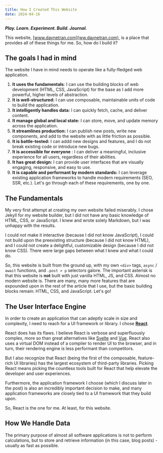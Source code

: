 ```yaml
---
title: How I Created This Website
date: 2024-04-16
---
```


***Play. Learn. Experiment. Build. Journal.***

This website, [www.daynetran.com](ww.daynetran.com), is a place that provides all of these things for me. So, how do I build it?

## The goals I had in mind

The website I have in mind needs to operate like a fully-fledged web application. 

1. **It uses the fundamentals**: I can use the building blocks of web development (HTML, CSS, JavaScript) for the base as I add more powerful, higher levels of abstraction.
2. **It is well-structured:** I can use composable, maintainable units of code to build the application.
3. **It intelligently handles data:** I can quickly fetch, cache, and deliver content. 
4. **It manage global and local state:** I can store, move, and update memory across the application.
5. **It streamlines production:** I can publish new posts, write new components, and add to the website with as little friction as possible.
6. **It is battle-tested:** I can addd new designs and features, and I do not break existing code or introduce new bugs.
7. **It is accessible for everyone** : I can deliver a meaningful, inclusive experience for all users, regardless of their abilities.
8. **It has great design:** I can provide user interfaces that are visually engaging, responsive, and easy to use.
9. **It is capable and performant by modern standards:** I can leverage existing application frameworks to handle modern requirements (SEO, SSR, etc.).
Let's go through each of these requirements, one by one.

## The Fundamentals

My very first attempt at creating my own website failed miserably. I chose Jekyll for my website builder, but I did not have any basic knowledge of HTML, CSS, or JavaScript. I knew and wrote solely Markdown, but I was unhappy with the results. 

I could not make it interactive (because I did not know JavaScript), I could not build upon the preexisting structure (because I did not know HTML), and I could not create a delightful, customizable design (because I did not know CSS). There were large gaps between what I knew and what I could do.

So, this website is built from the ground up, with my own `<div>` tags, `async` / `await` functions, and `.post > p` selectors galore. The important asterisk is that this website is **not** built with just vanilla HTML, JS, and CSS. Almost no modern website is. There are many, many more features that are expounded upon in the rest of the article that I use, but the basic building blocks remain: HTML, CSS, and JavaScript. Let's go!

## The User Interface Engine

In order to create an application that can adeptly scale in size and complexity, I need to reach for a UI framework or library. I chose **[React](https://react.dev)**. 

React does has its flaws. I believe React is verbose and superfluously complex, more so than great alternatives like [Svelte](https://svelte.dev) and [Vue](https://vuejs.org/). React also uses a virtual DOM instead of a compiler to render UI to the browser, and in turn, their rendering engine is less performant than competitors.

But I also recognize that React (being the first of the composable, feature-rich UI libraries) has the largest ecosystem of third-party libraries. Picking React means picking the countless tools built for React that help elevate the developer and user experiences.

Furthermore, the application framework I choose (which I discuss later in the post) is also an incredibly important decision to make, and many application frameworks are closely tied to a UI framework that they build upon.

So, React is the one for me. At least, for this website.

## How We Handle Data

The primary purpose of almost all software applications is not to perform calculations, but to store and retrieve information (in this case, blog posts) - usually as fast as possible. 


